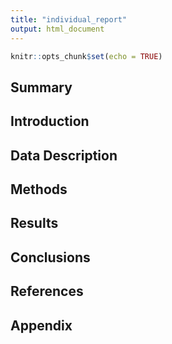 ```yaml
---
title: "individual_report"
output: html_document
---
```


```r
knitr::opts_chunk$set(echo = TRUE)
```

## Summary

## Introduction

## Data Description

## Methods

## Results

## Conclusions

## References

## Appendix
